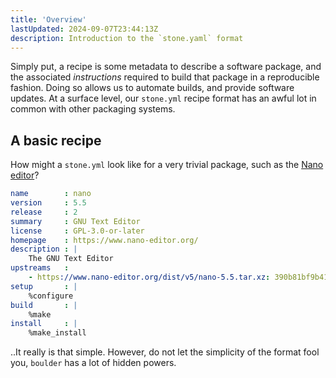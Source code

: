 ```yaml
---
title: 'Overview'
lastUpdated: 2024-09-07T23:44:13Z
description: Introduction to the `stone.yaml` format
---
```


Simply put, a recipe is some metadata to describe a software package, and the associated *instructions* required to build that package in a reproducible fashion. Doing so allows us to automate builds, and provide software updates. At a surface level, our `stone.yml` recipe format
has an awful lot in common with other packaging systems.

## A basic recipe

How might a `stone.yml` look like for a very trivial package, such as the [Nano editor](https://nano-editor.org)?

```yaml
name        : nano
version     : 5.5
release     : 2
summary     : GNU Text Editor
license     : GPL-3.0-or-later
homepage    : https://www.nano-editor.org/
description : |
    The GNU Text Editor
upstreams   :
    - https://www.nano-editor.org/dist/v5/nano-5.5.tar.xz: 390b81bf9b41ff736db997aede4d1f60b4453fbd75a519a4ddb645f6fd687e4a
setup       : |
    %configure
build       : |
    %make
install     : |
    %make_install
```

..It really is that simple. However, do not let the simplicity of the format fool you, `boulder` has a lot of hidden powers.
